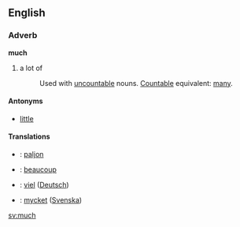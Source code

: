 ==English==
<!-- determiner, adjective, pronoun, noun... very fuzzy p.o.s. -->
===Adverb===
'''much'''
# a lot of
#:Used with [[uncountable]] nouns. [[Countable]] equivalent: [[many]].

====Antonyms====
*[[little]]

====Translations====
*{{fi}}: [[paljon]]
*{{fr}}: [[:fr:beaucoup|beaucoup]]
*{{de}}: [[viel]] ([[:de:viel|Deutsch]])
*{{sv}}: [[mycket]] ([[:sv:mycket|Svenska]])


[[sv:much]]